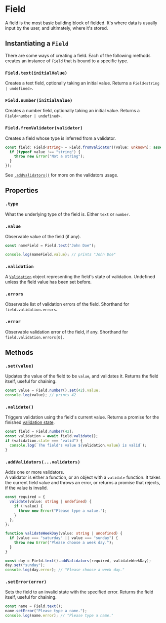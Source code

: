# Field

A field is the most basic building block of fielded.
It's where data is usually input by the user, and ultimately, where it's stored.

## Instantiating a `Field`

There are some ways of creating a field. Each of the following methods creates an instance
of `Field` that is bound to a specific type.

### `Field.text(initialValue)`

Creates a text field, optionally taking an initial value. Returns a `Field<string | undefined>`.

### `Field.number(initialValue)`

Creates a number field, optionally taking an initial value. Returns a `Field<number | undefined>`.

### `Field.fromValidator(validator)`

Creates a field whose type is inferred from a validator.

```ts
const field: Field<string> = Field.fromValidator((value: unknown): asserts value is string => {
  if (typeof value !== "string") {
    throw new Error("Not a string");
  }
});
```

See [`.addValidators()`](#addvalidatorsvalidators) for more on the validators usage.

## Properties

### `.type`

What the underlying type of the field is.
Either `text` or `number`.

### `.value`

Observable value of the field (if any).

```ts
const nameField = Field.text("John Doe");

console.log(nameField.value); // prints "John Doe"
```

### `.validation`

A [`Validation`](./validation.mdx) object representing the field's state of validation.
Undefined unless the field value has been set before.

### `.errors`

Observable list of validation errors of the field.
Shorthand for `field.validation.errors`.

### `.error`

Observable validation error of the field, if any.
Shorthand for `field.validation.errors[0]`.

## Methods

### `.set(value)`

Updates the value of the field to be `value`, and validates it.
Returns the field itself, useful for chaining.

```ts
const value = Field.number().set(42).value;
console.log(value); // prints 42
```

### `.validate()`

Triggers validation using the field's current value.
Returns a promise for the finished [validation state](./validation.mdx#validation-1).

```ts
const field = Field.number(42);
const validation = await field.validate();
if (validation.state === "valid") {
  console.log(`The field's value ${validation.value} is valid`);
}
```

### `.addValidators(...validators)`

Adds one or more validators.<br />
A validator is either a function, or an object with a `validate` function.
It takes the current field value and throws an error, or returns a promise that rejects, if the value is invalid.

```ts
const required = {
  validate(value: string | undefined) {
    if (!value) {
      throw new Error("Please type a value.");
    }
  },
};

function validateWeekDay(value: string | undefined) {
  if (value === "saturday" || value === "sunday") {
    throw new Error("Please choose a week day.");
  }
}

const day = Field.text().addValidators(required, validateWeekDay);
day.set("sunday");
console.log(day.error); // "Please choose a week day."
```

### `.setError(error)`

Sets the field to an invalid state with the specified error.
Returns the field itself, useful for chaining.

```ts
const name = Field.text();
name.setError("Please type a name.");
console.log(name.error); // "Please type a name."
```
